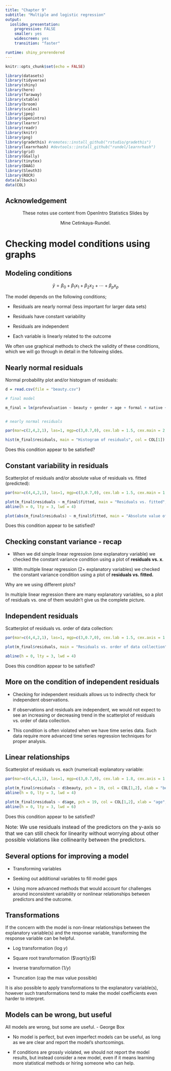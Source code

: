 ---
title: "Chapter 9"
subtitle: "Multiple and logistic regression"
output: 
  ioslides_presentation:
    progressive: FALSE
    smaller: yes
    widescreen: yes
    transition: "faster"

runtime: shiny_prerendered
---

```{r setup, include=FALSE}
knitr::opts_chunk$set(echo = FALSE)
```

```{r, echo=F, message=F, warning=F}
library(datasets)
library(tidyverse)
library(shiny)
library(here)
library(faraway)
library(xtable)
library(broom)
library(scales)
library(jpeg)
library(openintro)
library(learnr)
library(readr)
library(knitr)
library(png)
library(gradethis) #remotes::install_github("rstudio/gradethis")
library(learnrhash) #devtools::install_github("rundel/learnrhash")
library(grid)
library(GGally)
library(tinytex)
library(DAAG)
library(Sleuth3)
library(ROCR)
data(allbacks)
data(COL)
```


## Acknowledgement

<center>
<div class="black">
These notes use content from OpenIntro Statistics Slides by   

Mine Cetinkaya-Rundel.
</div>
</center>


# Checking model conditions using graphs

## Modeling conditions
<div class="black">
$$\hat{y} = \beta_0 + \beta_1 x_1 + \beta_2 x_2 + \cdots + \beta_p x_p$$ 


The model depends on the following conditions; 

- Residuals are nearly normal (less important for larger data sets)

- Residuals have constant variability

- Residuals are independent

- Each variable is linearly related to the outcome

We often use graphical methods to check the validity of these conditions, which we will go through in detail in the following slides.
</div>


## Nearly normal residuals
<div class="black">

Normal probability plot and/or histogram of residuals:

```{r, echo=F, message=F, warning=F, out.width="80%",fig.align='center'}
d = read.csv(file = "beauty.csv")

# final model

m_final = lm(profevaluation ~ beauty + gender + age + formal + native + tenure, data = d)


# nearly normal residuals

par(mar=c(2,4,2,1), las=1, mgp=c(3,0.7,0), cex.lab = 1.5, cex.main = 2, cex.axis = 1.25)

hist(m_final$residuals, main = "Histogram of residuals", col = COL[1])
```

<div class="red">
Does this condition appear to be satisfied?
</div>

</div>

## Constant variability in residuals
<div class="black">

Scatterplot of residuals and/or absolute value of residuals vs. fitted (predicted):


```{r, echo=F, message=F, warning=F, out.width="80%",fig.align='center'}
par(mar=c(4,4,2,1), las=1, mgp=c(3,0.7,0), cex.lab = 1.5, cex.main = 1.25,cex.axis = 1.25, mfrow = c(1,2))

plot(m_final$residuals ~ m_final$fitted, main = "Residuals vs. fitted", pch = 19, col = COL[1,2], ylab = "residuals", xlab = "fitted", cex = 2)
abline(h = 0, lty = 3, lwd = 4)

plot(abs(m_final$residuals) ~ m_final$fitted, main = "Absolute value of residuals vs. fitted", pch = 19, col = COL[1,2], ylab = "abs(residuals)", xlab = "fitted", cex = 2)

```

<div class="red">
Does this condition appear to be satisfied?
</div>

</div>

## Checking constant variance - recap
<div class="black">

- When we did simple linear regression (one explanatory variable) we checked the constant variance condition using a plot of **residuals vs. x**.

- With multiple linear regression (2+ explanatory variables) we checked the constant variance condition using a plot of **residuals vs. fitted.** 

<div class="red">
Why are we using different plots?
</div>

In multiple linear regression there are many explanatory variables, so a plot of residuals vs. one of them wouldn't give us the complete picture.
</div>

## Independent residuals
<div class="black">
Scatterplot of residuals vs. order of data collection:

```{r, echo=F, message=F, warning=F, out.height="70%",fig.align='center'}
par(mar=c(4,4,2,1), las=1, mgp=c(3,0.7,0), cex.lab = 1.5, cex.axis = 1.25, mfrow = c(1,1))

plot(m_final$residuals, main = "Residuals vs. order of data collection", pch = 19, col = COL[1,2], ylab = "residuals", xlab = "order of data collection", cex = 2)

abline(h = 0, lty = 3, lwd = 4)
```

<div class="red">
Does this condition appear to be satisfied?
</div>

</div>


## More on the condition of independent residuals
<div class="black">


- Checking for independent residuals allows us to indirectly check for independent observations.

- If observations and residuals are independent, we would not expect to see an increasing or decreasing trend in the scatterplot of residuals vs. order of data collection.

- This condition is often violated when we have time series data. Such data require more advanced time series regression techniques for proper analysis.
</div>



## Linear relationships
<div class="black">
Scatterplot of residuals vs. each (numerical) explanatory variable:

```{r, echo=F, message=F, warning=F, out.width="50%",fig.align='center'}
par(mar=c(4,4,1,1), las=1, mgp=c(3,0.7,0), cex.lab = 1.8, cex.axis = 1.25, mfrow = c(1,2))

plot(m_final$residuals ~ d$beauty, pch = 19, col = COL[1,2], xlab = "beauty", ylab = "professor evaluation", cex = 2)
abline(h = 0, lty = 3, lwd = 4)

plot(m_final$residuals ~ d$age, pch = 19, col = COL[1,2], xlab = "age", ylab = "professor evaluation", cex = 2)
abline(h = 0, lty = 3, lwd = 6)
```

<div class="red">
Does this condition appear to be satisfied?


<font size= "3">
Note: We use residuals instead of the predictors on the y-axis so that we can still check for linearity without worrying about other possible violations like collinearity between the predictors.
</font>
</div>

</div>

## Several options for improving a model
<div class="black">

- Transforming variables

- Seeking out additional variables to fill model gaps

- Using more advanced methods that would account for challenges around inconsistent variability or nonlinear relationships between predictors and the outcome.


## Transformations
<div class="black">

If the concern with the model is non-linear relationships between the explanatory 
variable(s) and the response variable, transforming the response variable can be helpful. 



- Log transformation (log $y$)

- Square root transformation ($\sqrt{y}$)

- Inverse transformation ($1/y$)

- Truncation (cap the max value possible)


It is also possible to apply transformations to the explanatory variable(s), however 
such transformations tend to make the model coefficients even harder to interpret.
</div>


## Models can be wrong, but useful
<div class="black">

<quote>
All models are wrong, but some are useful. - George Box
</quote>



- No model is perfect, but even imperfect models can be useful, as long as we are clear and report the model's shortcomings.

- If conditions are grossly violated, we should not report the model results, but instead consider a new model, even if it means learning more statistical methods or hiring someone who can help.

</div>


